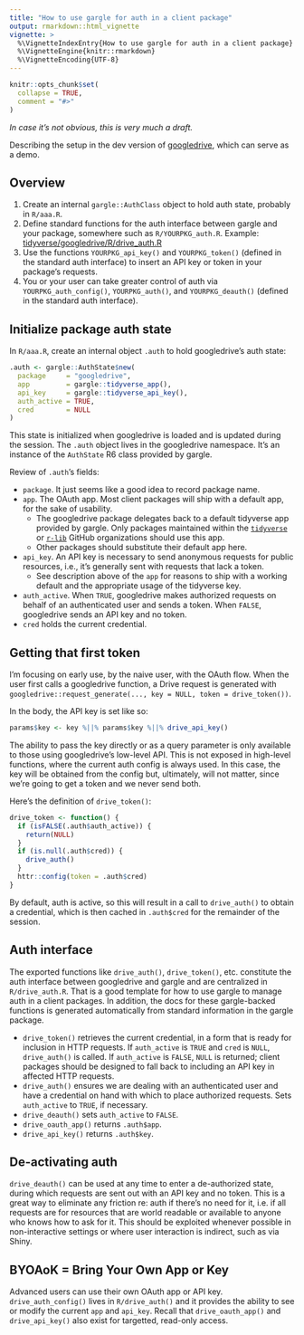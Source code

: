 ```yaml
---
title: "How to use gargle for auth in a client package"
output: rmarkdown::html_vignette
vignette: >
  %\VignetteIndexEntry{How to use gargle for auth in a client package}
  %\VignetteEngine{knitr::rmarkdown}
  %\VignetteEncoding{UTF-8}
---
```


```r
knitr::opts_chunk$set(
  collapse = TRUE,
  comment = "#>"
)
```

*In case it's not obvious, this is very much a draft.*

Describing the setup in the dev version of [googledrive](https://googledrive.tidyverse.org), which can serve as a demo.

## Overview

  1. Create an internal `gargle::AuthClass` object to hold auth state, probably in `R/aaa.R`.
  1. Define standard functions for the auth interface between gargle and your package, somewhere such as `R/YOURPKG_auth.R`. Example: [tidyverse/googledrive/R/drive_auth.R](https://github.com/tidyverse/googledrive/blob/master/R/drive_auth.R)
  1. Use the functions `YOURPKG_api_key()` and `YOURPKG_token()` (defined in the standard auth interface) to insert an API key or token in your package's requests.
  1. You or your user can take greater control of auth via `YOURPKG_auth_config()`, `YOURPKG_auth()`, and `YOURPKG_deauth()` (defined in the standard auth interface).

## Initialize package auth state

In `R/aaa.R`, create an internal object `.auth` to hold googledrive's auth state:

```r
.auth <- gargle::AuthState$new(
  package     = "googledrive",
  app         = gargle::tidyverse_app(),
  api_key     = gargle::tidyverse_api_key(),
  auth_active = TRUE,
  cred        = NULL
)
```

This state is initialized when googledrive is loaded and is updated during the session. The `.auth` object lives in the googledrive namespace. It's an instance of the `AuthState` R6 class provided by gargle.

Review of `.auth`'s fields:

  * `package`. It just seems like a good idea to record package name.
  * `app`. The OAuth app. Most client packages will ship with a default app, for the sake of usability.
    - The googledrive package delegates back to a default tidyverse app provided by gargle. Only packages maintained within the [`tidyverse`](https://github.com/tidyverse) or [`r-lib`](https://github.com/r-lib) GitHub organizations should use this app.
    - Other packages should substitute their default app here.
  * `api_key`. An API key is necessary to send anonymous requests for public resources, i.e., it's generally sent with requests that lack a token.
    - See description above of the `app` for reasons to ship with a working default and the appropriate usage of the tidyverse key.
  * `auth_active`. When `TRUE`, googledrive makes authorized requests on behalf of an authenticated user and sends a token. When `FALSE`, googledrive sends an API key and no token.
  * `cred` holds the current credential.
    
## Getting that first token

I'm focusing on early use, by the naive user, with the OAuth flow. When the user first calls a googledrive function, a Drive request is generated with `googledrive::request_generate(..., key = NULL, token = drive_token())`. 

In the body, the API key is set like so:

```r
params$key <- key %||% params$key %||% drive_api_key()
```

The ability to pass the key directly or as a query parameter is only available to those using googledrive's low-level API. This is not exposed in high-level functions, where the current auth config is always used. In this case, the key will be obtained from the config but, ultimately, will not matter, since we're going to get a token and we never send both.

Here's the definition of `drive_token()`:

```r
drive_token <- function() {
  if (isFALSE(.auth$auth_active)) {
    return(NULL)
  }
  if (is.null(.auth$cred)) {
    drive_auth()
  }
  httr::config(token = .auth$cred)
}
```

By default, auth is active, so this will result in a call to `drive_auth()` to obtain a credential, which is then cached in `.auth$cred` for the remainder of the session.
    
## Auth interface

The exported functions like `drive_auth()`, `drive_token()`, etc. constitute the auth interface between googledrive and gargle and are centralized in `R/drive_auth.R`. That is a good template for how to use gargle to manage auth in a client packages. In addition, the docs for these gargle-backed functions is generated automatically from standard information in the gargle package.

  * `drive_token()` retrieves the current credential, in a form that is ready for inclusion in HTTP requests. If `auth_active` is `TRUE` and `cred` is `NULL`, `drive_auth()` is called. If `auth_active` is `FALSE`, `NULL` is returned; client packages should be designed to fall back to including an API key in affected HTTP requests.
  * `drive_auth()` ensures we are dealing with an authenticated user and have a credential on hand with which to place authorized requests. Sets `auth_active` to `TRUE`, if necessary.
  * `drive_deauth()` sets `auth_active` to `FALSE`.
  * `drive_oauth_app()` returns `.auth$app`.
  * `drive_api_key()` returns `.auth$key`.

## De-activating auth

`drive_deauth()` can be used at any time to enter a de-authorized state, during which requests are sent out with an API key and no token. This is a great way to eliminate any friction re: auth if there's no need for it, i.e. if all requests are for resources that are world readable or available to anyone who knows how to ask for it. This should be exploited whenever possible in non-interactive settings or where user interaction is indirect, such as via Shiny.

## BYOAoK = Bring Your Own App or Key

Advanced users can use their own OAuth app or API key. `drive_auth_config()` lives in `R/drive_auth()` and it provides the ability to see or modify the current `app` and `api_key`. Recall that `drive_oauth_app()` and `drive_api_key()` also exist for targetted, read-only access.
